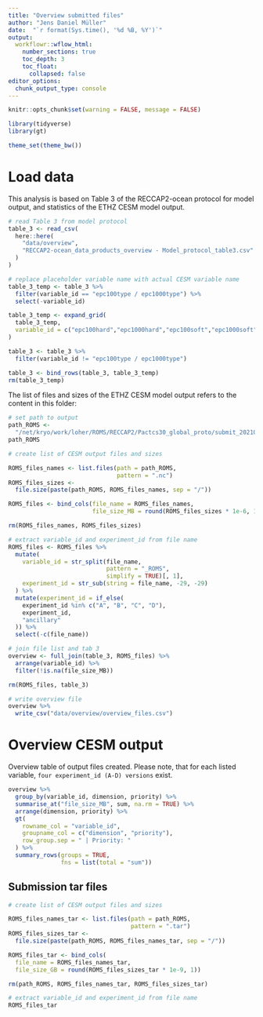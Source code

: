 ```yaml
---
title: "Overview submitted files"
author: "Jens Daniel Müller"
date:  "`r format(Sys.time(), '%d %B, %Y')`"
output: 
  workflowr::wflow_html:
    number_sections: true
    toc_depth: 3
    toc_float:
      collapsed: false
editor_options:
  chunk_output_type: console
---
```


```r
knitr::opts_chunk$set(warning = FALSE, message = FALSE)
```

```r
library(tidyverse)
library(gt)
```

```r
theme_set(theme_bw())
```

# Load data

This analysis is based on Table 3 of the RECCAP2-ocean protocol for model output, and statistics of the ETHZ CESM model output.

```r

# read Table 3 from model protocol
table_3 <- read_csv(
  here::here(
    "data/overview",
    "RECCAP2-ocean_data_products_overview - Model_protocol_table3.csv"
  )
)

# replace placeholder variable name with actual CESM variable name
table_3_temp <- table_3 %>% 
  filter(variable_id == "epc100type / epc1000type") %>% 
  select(-variable_id)

table_3_temp <- expand_grid(
  table_3_temp,
  variable_id = c("epc100hard","epc1000hard","epc100soft","epc1000soft")
)

table_3 <- table_3 %>% 
  filter(variable_id != "epc100type / epc1000type")

table_3 <- bind_rows(table_3, table_3_temp)
rm(table_3_temp)

```


The list of files and sizes of the ETHZ CESM model output refers to the content in this folder:

```r

# set path to output
path_ROMS <-
  "/net/kryo/work/loher/ROMS/RECCAP2/Pactcs30_global_proto/submit_20210707"
path_ROMS

# create list of CESM output files and sizes

ROMS_files_names <- list.files(path = path_ROMS,
                               pattern = ".nc")
ROMS_files_sizes <-
  file.size(paste(path_ROMS, ROMS_files_names, sep = "/"))

ROMS_files <- bind_cols(file_name = ROMS_files_names,
                        file_size_MB = round(ROMS_files_sizes * 1e-6, 1))

rm(ROMS_files_names, ROMS_files_sizes)

# extract variable_id and experiment_id from file name
ROMS_files <- ROMS_files %>%
  mutate(
    variable_id = str_split(file_name,
                            pattern = "_ROMS",
                            simplify = TRUE)[, 1],
    experiment_id = str_sub(string = file_name, -29, -29)
  ) %>%
  mutate(experiment_id = if_else(
    experiment_id %in% c("A", "B", "C", "D"),
    experiment_id,
    "ancillary"
  )) %>%
  select(-c(file_name))

```

```r

# join file list and tab 3
overview <- full_join(table_3, ROMS_files) %>%
  arrange(variable_id) %>% 
  filter(!is.na(file_size_MB))

rm(ROMS_files, table_3)

# write overview file
overview %>%
  write_csv("data/overview/overview_files.csv")

```

# Overview CESM output

Overview table of output files created. Please note, that for each listed variable, `four experiment_id (A-D) versions` exist.

```r

overview %>% 
  group_by(variable_id, dimension, priority) %>% 
  summarise_at("file_size_MB", sum, na.rm = TRUE) %>% 
  arrange(dimension, priority) %>% 
  gt(
    rowname_col = "variable_id",
    groupname_col = c("dimension", "priority"),
    row_group.sep = " | Priority: "
  ) %>%
  summary_rows(groups = TRUE,
               fns = list(total = "sum"))

```

## Submission tar files

```r

# create list of CESM output files and sizes

ROMS_files_names_tar <- list.files(path = path_ROMS,
                                   pattern = ".tar")
ROMS_files_sizes_tar <-
  file.size(paste(path_ROMS, ROMS_files_names_tar, sep = "/"))

ROMS_files_tar <- bind_cols(
  file_name = ROMS_files_names_tar,
  file_size_GB = round(ROMS_files_sizes_tar * 1e-9, 1))

rm(path_ROMS, ROMS_files_names_tar, ROMS_files_sizes_tar)

# extract variable_id and experiment_id from file name
ROMS_files_tar


```

